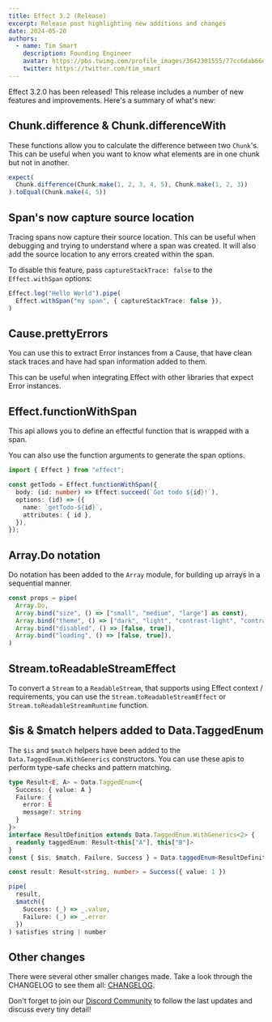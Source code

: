 ```yaml
---
title: Effect 3.2 (Release)
excerpt: Release post highlighting new additions and changes
date: 2024-05-20
authors:
  - name: Tim Smart
    description: Founding Engineer
    avatar: https://pbs.twimg.com/profile_images/3642301555/77cc6dab66dc94fdd77e503fd6d1c1cf_400x400.jpeg
    twitter: https://twitter.com/tim_smart
---
```


Effect 3.2.0 has been released! This release includes a number of new features
and improvements. Here's a summary of what's new:

## Chunk.difference & Chunk.differenceWith

These functions allow you to calculate the difference between two `Chunk`'s. This
can be useful when you want to know what elements are in one chunk but not in
another.

```ts
expect(
  Chunk.difference(Chunk.make(1, 2, 3, 4, 5), Chunk.make(1, 2, 3))
).toEqual(Chunk.make(4, 5))
```

## Span's now capture source location

Tracing spans now capture their source location. This can be useful when
debugging and trying to understand where a span was created. It will also add
the source location to any errors created within the span.

To disable this feature, pass `captureStackTrace: false` to the `Effect.withSpan` options:

```ts
Effect.log("Hello World").pipe(
  Effect.withSpan("my span", { captureStackTrace: false }),
)
```

## Cause.prettyErrors

You can use this to extract Error instances from a Cause, that have clean stack
traces and have had span information added to them.

This can be useful when integrating Effect with other libraries that expect
Error instances.

## Effect.functionWithSpan

This api allows you to define an effectful function that is wrapped with a span.

You can also use the function arguments to generate the span options.

```ts
import { Effect } from "effect";

const getTodo = Effect.functionWithSpan({
  body: (id: number) => Effect.succeed(`Got todo ${id}!`),
  options: (id) => ({
    name: `getTodo-${id}`,
    attributes: { id },
  }),
});
```

## Array.Do notation

Do notation has been added to the `Array` module, for building up arrays in a
sequential manner.

```ts
const props = pipe(
  Array.Do,
  Array.bind("size", () => ["small", "medium", "large"] as const),
  Array.bind("theme", () => ["dark", "light", "contrast-light", "contrast-dark"] as const),
  Array.bind("disabled", () => [false, true]),
  Array.bind("loading", () => [false, true]),
)
```

## Stream.toReadableStreamEffect

To convert a `Stream` to a `ReadableStream`, that supports using Effect
context / requirements, you can use the `Stream.toReadableStreamEffect` or
`Stream.toReadableStreamRuntime` function.

## $is & $match helpers added to Data.TaggedEnum

The `$is` and `$match` helpers have been added to the
`Data.TaggedEnum.WithGenerics` constructors.  You can use these apis to perform
type-safe checks and pattern matching.

```ts
type Result<E, A> = Data.TaggedEnum<{
  Success: { value: A }
  Failure: {
    error: E
    message?: string
  }
}>
interface ResultDefinition extends Data.TaggedEnum.WithGenerics<2> {
  readonly taggedEnum: Result<this["A"], this["B"]>
}
const { $is, $match, Failure, Success } = Data.taggedEnum<ResultDefinition>()

const result: Result<string, number> = Success({ value: 1 })

pipe(
  result,
  $match({
    Success: (_) => _.value,
    Failure: (_) => _.error
  })
) satisfies string | number
```

## Other changes

There were several other smaller changes made. Take a look through the CHANGELOG to see them all: [CHANGELOG](https://github.com/Effect-TS/effect/blob/main/packages/effect/CHANGELOG.md).

Don't forget to join our [Discord Community](https://discord.gg/effect-ts) to follow the last updates and discuss every tiny detail!
